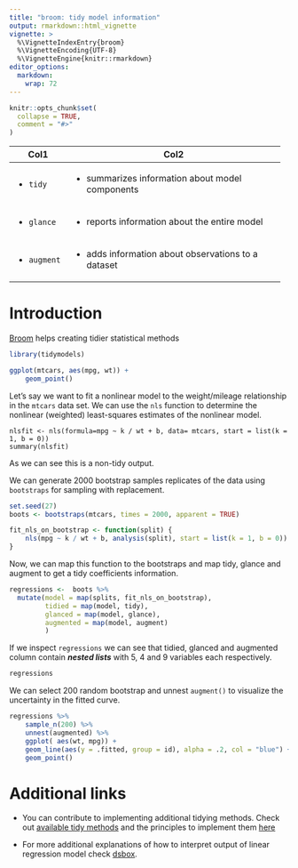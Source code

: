 ```yaml
---
title: "broom: tidy model information"
output: rmarkdown::html_vignette
vignette: >
  %\VignetteIndexEntry{broom}
  %\VignetteEncoding{UTF-8}
  %\VignetteEngine{knitr::rmarkdown}
editor_options: 
  markdown: 
    wrap: 72
---
```


```r
knitr::opts_chunk$set(
  collapse = TRUE,
  comment = "#>"
)
```

+--------------+------------------------------------------------------+
| Col1         | Col2                                                 |
+==============+======================================================+
| -   `tidy`   | -   summarizes information about model components    |
+--------------+------------------------------------------------------+
| -   `glance` | -   reports information about the entire model       |
+--------------+------------------------------------------------------+
| -            | -   adds information about observations to a dataset |
|    `augment` |                                                      |
+--------------+------------------------------------------------------+

# Introduction

[Broom](https://broom.tidymodels.org/index.html) helps creating tidier
statistical methods

```r
library(tidymodels)
```

```r
ggplot(mtcars, aes(mpg, wt)) + 
    geom_point()
```

Let's say we want to fit a nonlinear model to the weight/mileage
relationship in the `mtcars` data set. We can use the `nls` function to
determine the nonlinear (weighted) least-squares estimates of the
nonlinear model.

    nlsfit <- nls(formula=mpg ~ k / wt + b, data= mtcars, start = list(k = 1, b = 0))
    summary(nlsfit)

As we can see this is a non-tidy output.

We can generate 2000 bootstrap samples replicates of the data using
`bootstraps` for sampling with replacement.

```r
set.seed(27)
boots <- bootstraps(mtcars, times = 2000, apparent = TRUE)
```

```r
fit_nls_on_bootstrap <- function(split) {
    nls(mpg ~ k / wt + b, analysis(split), start = list(k = 1, b = 0))
}
```

Now, we can map this function to the bootstraps and map tidy, glance and
augment to get a tidy coefficients information.

```r
regressions <-  boots %>% 
  mutate(model = map(splits, fit_nls_on_bootstrap),
         tidied = map(model, tidy),
         glanced = map(model, glance),
         augmented = map(model, augment)
         )
```

If we inspect `regressions` we can see that tidied, glanced and
augmented column contain ***nested lists*** with 5, 4 and 9 variables
each respectively.

```r
regressions
```

We can select 200 random bootstrap and unnest `augment()` to visualize
the uncertainty in the fitted curve.

```r
regressions %>% 
    sample_n(200) %>%
    unnest(augmented) %>% 
    ggplot( aes(wt, mpg)) +
    geom_line(aes(y = .fitted, group = id), alpha = .2, col = "blue") +
    geom_point()
```

# Additional links

-   You can contribute to implementing additional tidying methods. Check
    out [available tidy
    methods](https://broom.tidymodels.org/articles/available-methods.html)
    and the principles to implement them
    [here](https://www.tidymodels.org/learn/develop/broom/#implement-tidying-methods)

-   For more additional explanations of how to interpret output of
    linear regression model check
    [dsbox](https://rstudio-education.github.io/datascience-box/course-materials/slides/u4-d02-fitting-interpreting-models/u4-d02-fitting-interpreting-models.html#7).
